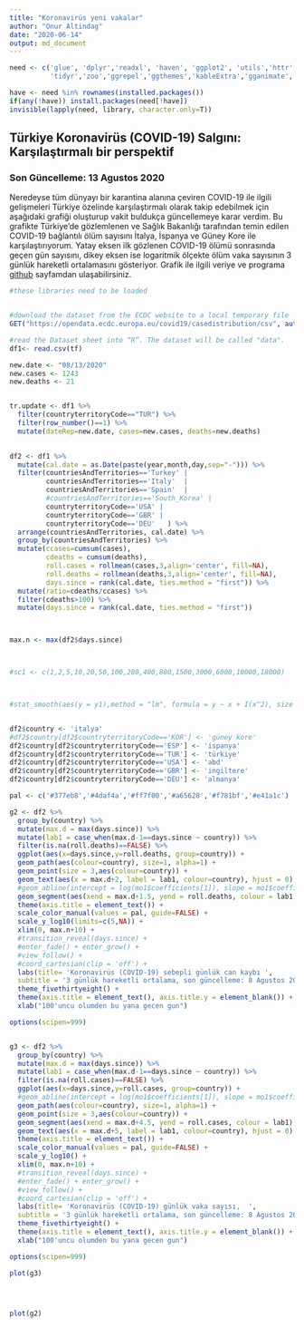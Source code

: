 ```yaml
---
title: "Koronavirüs yeni vakalar"
author: "Onur Altindag"
date: "2020-06-14"
output: md_document
---
```


```r
need <- c('glue', 'dplyr','readxl', 'haven', 'ggplot2', 'utils','httr', 'viridis', 'ggsci',
          'tidyr','zoo','ggrepel','ggthemes','kableExtra','gganimate','lubridate')

have <- need %in% rownames(installed.packages()) 
if(any(!have)) install.packages(need[!have]) 
invisible(lapply(need, library, character.only=T)) 
```

## Türkiye Koronavirüs (COVID-19) Salgını: Karşılaştırmalı bir perspektif

### Son Güncelleme: 13 Agustos  2020 

Neredeyse tüm dünyayı bir karantina alanına çeviren COVID-19 ile ilgili gelişmeleri Türkiye özelinde  karşılaştırmalı olarak takip edebilmek için aşağıdaki grafiği oluşturup vakit buldukça güncellemeye karar verdim. Bu grafikte Türkiye'de gözlemlenen ve Sağlık Bakanlığı tarafından temin edilen COVID-19 bağlantılı ölüm sayısını İtalya, İspanya ve Güney Kore ile karşılaştırıyorum.  Yatay eksen ilk gözlenen COVID-19 ölümü sonrasında geçen gün sayısını, dikey eksen ise logaritmik ölçekte  ölüm vaka sayısının 3 günlük hareketli ortalamasını gösteriyor. Grafik ile ilgili veriye ve programa [github](https://github.com/ronuraltindag/personalweb/tree/master/content/posts) sayfamdan ulaşabilirsiniz.      



```r

#these libraries need to be loaded


#download the dataset from the ECDC website to a local temporary file
GET("https://opendata.ecdc.europa.eu/covid19/casedistribution/csv", authenticate(":", ":", type="ntlm"), write_disk(tf <- tempfile(fileext = ".csv")))

#read the Dataset sheet into “R”. The dataset will be called "data".
df1<- read.csv(tf)

new.date <- "08/13/2020"
new.cases <- 1243 
new.deaths <- 21


tr.update <- df1 %>%
  filter(countryterritoryCode=="TUR") %>%
  filter(row_number()==1) %>%
  mutate(dateRep=new.date, cases=new.cases, deaths=new.deaths) 
  

df2 <- df1 %>%
  mutate(cal.date = as.Date(paste(year,month,day,sep="-"))) %>%
  filter(countriesAndTerritories=='Turkey' | 
         countriesAndTerritories=='Italy'  | 
         countriesAndTerritories=='Spain'  |
         #countriesAndTerritories=='South_Korea' | 
         countryterritoryCode=='USA' | 
         countryterritoryCode=='GBR' | 
         countryterritoryCode=='DEU'   ) %>%
  arrange(countriesAndTerritories, cal.date) %>%
  group_by(countriesAndTerritories) %>%
  mutate(ccases=cumsum(cases), 
         cdeaths = cumsum(deaths), 
         roll.cases = rollmean(cases,3,align='center', fill=NA),  
         roll.deaths = rollmean(deaths,3,align='center', fill=NA), 
         days.since = rank(cal.date, ties.method = "first")) %>%
  mutate(ratio=cdeaths/ccases) %>%
  filter(cdeaths>100) %>%
  mutate(days.since = rank(cal.date, ties.method = "first")) 



max.n <- max(df2$days.since)




```

```r





#sc1 <- c(1,2,5,10,20,50,100,200,400,800,1500,3000,6000,10000,18000)



#stat_smooth(aes(y = y1),method = "lm", formula = y ~ x + I(x^2), size = 1)


df2$country <- 'italya'
#df2$country[df2$countryterritoryCode=='KOR'] <- 'güney kore'
df2$country[df2$countryterritoryCode=='ESP'] <- 'ispanya'
df2$country[df2$countryterritoryCode=='TUR'] <- 'türkiye'
df2$country[df2$countryterritoryCode=='USA'] <- 'abd'
df2$country[df2$countryterritoryCode=='GBR'] <- 'ingiltere'
df2$country[df2$countryterritoryCode=='DEU'] <- 'almanya'

pal <- c('#377eb8','#4daf4a','#ff7f00','#a65628','#f781bf','#e41a1c')

g2 <- df2 %>% 
  group_by(country) %>%
  mutate(max.d = max(days.since)) %>%
  mutate(lab1 = case_when(max.d-1==days.since ~ country)) %>%
  filter(is.na(roll.deaths)==FALSE) %>%
  ggplot(aes(x=days.since,y=roll.deaths, group=country)) + 
  geom_path(aes(colour=country), size=1, alpha=1) + 
  geom_point(size = 3,aes(colour=country)) + 
  geom_text(aes(x = max.d+2, label = lab1, colour=country), hjust = 0) + 
  #geom_abline(intercept = log(mo1$coefficients[1]), slope = mo1$coefficients[2], colour='grey', linetype=2, size=2) +
  geom_segment(aes(xend = max.d+1.5, yend = roll.deaths, colour = lab1), linetype = 2) + 
  theme(axis.title = element_text()) + 
  scale_color_manual(values = pal, guide=FALSE) +
  scale_y_log10(limits=c(5,NA)) +
  xlim(0, max.n+10) +
  #transition_reveal(days.since) + 
  #enter_fade() + enter_grow() + 
  #view_follow() +
  #coord_cartesian(clip = 'off') +
  labs(title= 'Koronavirüs (COVID-19) sebepli günlük can kaybı ', 
  subtitle = '3 günlük hareketli ortalama, son güncelleme: 8 Agustos 2020 ', x=' ',y='') +
  theme_fivethirtyeight() + 
  theme(axis.title = element_text(), axis.title.y = element_blank()) + 
  xlab("100'uncu olumden bu yana gecen gun")

options(scipen=999)



```

```r

g3 <- df2 %>% 
  group_by(country) %>%
  mutate(max.d = max(days.since)) %>%
  mutate(lab1 = case_when(max.d-1==days.since ~ country)) %>%
  filter(is.na(roll.cases)==FALSE) %>%
  ggplot(aes(x=days.since,y=roll.cases, group=country)) + 
  #geom_abline(intercept = log(mo1$coefficients[1]), slope = mo1$coefficients[2], colour='grey', linetype=2, size=2) +
  geom_path(aes(colour=country), size=1, alpha=1) + 
  geom_point(size = 3,aes(colour=country)) + 
  geom_segment(aes(xend = max.d+4.5, yend = roll.cases, colour = lab1), linetype = 2) + 
  geom_text(aes(x = max.d+5, label = lab1, colour=country), hjust = 0) + 
  theme(axis.title = element_text()) + 
  scale_color_manual(values = pal, guide=FALSE) +
  scale_y_log10() +
  xlim(0, max.n+10) +
  #transition_reveal(days.since) + 
  #enter_fade() + enter_grow() + 
  #view_follow() +
  #coord_cartesian(clip = 'off') +
  labs(title= 'Koronavirüs (COVID-19) günlük vaka sayısı,  ', 
  subtitle = '3 günlük hareketli ortalama, son güncelleme: 8 Agustos 2020 ', x=' ',y='') +
  theme_fivethirtyeight() + 
  theme(axis.title = element_text(), axis.title.y = element_blank()) + 
  xlab("100'uncu olumden bu yana gecen gun")

options(scipen=999)
``` 

```r

plot(g3)





```

```r

plot(g2)





```

